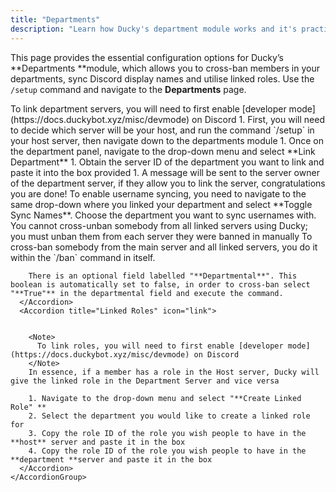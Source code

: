 ```yaml
---
title: "Departments"
description: "Learn how Ducky's department module works and it's practical uses! "
---
```


This page provides the essential configuration options for Ducky’s **Departments **module, which allows you to cross-ban members in your departments, sync Discord display names and utilise linked roles. Use the `/setup` command and navigate to the **Departments** page.

<Steps>
  <Step title="Linking Departments" titleSize="h2">
    <Note>
      To link department servers, you will need to first enable [developer mode](https://docs.duckybot.xyz/misc/devmode) on Discord
    </Note>
    1. First, you will need to decide which server will be your host, and run the command  `/setup` in your host server, then navigate down to the departments module
    1. Once on the department panel, navigate to the drop-down menu and select **Link Department**
    1. Obtain the server ID of the department you want to link and paste it into the box provided
    1. A message will be sent to the server owner of the department server, if they allow you to link the server, congratulations you are done!
  </Step>
  <Step title="Features of The Departments Module" titleSize="h2">
    <AccordionGroup>
      <Accordion title="Username Syncing" icon="tag">
        To enable username syncing, you need to navigate to the same drop-down where you linked your department and select **Toggle Sync Names**. Choose the department you want to sync usernames with. 
      </Accordion>
      <Accordion title="Cross-Banning" icon="ban">
        <Warning>
          You cannot cross-unban somebody from all linked servers using Ducky; you must unban them from each server they were banned in manually
        </Warning>
        To cross-ban somebody from the main server and all linked servers, you do it within the `/ban` command in itself. 

        There is an optional field labelled "**Departmental**". This boolean is automatically set to false, in order to cross-ban select "**True"** in the departmental field and execute the command.
      </Accordion>
      <Accordion title="Linked Roles" icon="link">
         

        <Note>
          To link roles, you will need to first enable [developer mode](https://docs.duckybot.xyz/misc/devmode) on Discord
        </Note>
        In essence, if a member has a role in the Host server, Ducky will give the linked role in the Department Server and vice versa

        1. Navigate to the drop-down menu and select "**Create Linked Role" **
        2. Select the department you would like to create a linked role for
        3. Copy the role ID of the role you wish people to have in the **host** server and paste it in the box
        4. Copy the role ID of the role you wish people to have in the **department **server and paste it in the box
      </Accordion>
    </AccordionGroup>
  </Step>
</Steps>